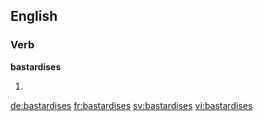 ==English==

===Verb===
'''bastardises'''

# {{en-third-person singular of|bastardise}}

[[de:bastardises]]
[[fr:bastardises]]
[[sv:bastardises]]
[[vi:bastardises]]
